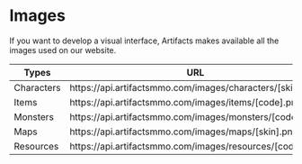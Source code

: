 # Images
   
If you want to develop a visual interface, Artifacts makes available all the images used on our website.
 
| Types      | URL                                                         |
| ---------- | ----------------------------------------------------------- |
| Characters | https\://api.artifactsmmo.com/images/characters/\[skin].png |
| Items      | https\://api.artifactsmmo.com/images/items/\[code].png      |
| Monsters   | https\://api.artifactsmmo.com/images/monsters/\[code].png   |
| Maps       | https\://api.artifactsmmo.com/images/maps/\[skin].png       |
| Resources | https\://api.artifactsmmo.com/images/resources/\[code].png |

